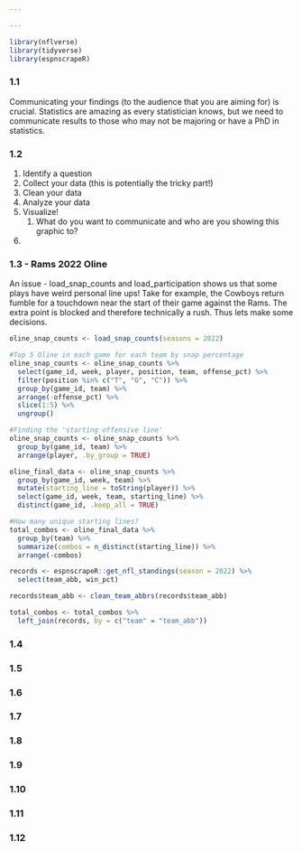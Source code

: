 ```yaml
---

---
```


```r
library(nflverse)
library(tidyverse)
library(espnscrapeR)
```

### 1.1

Communicating your findings (to the audience that you are aiming for) is crucial. Statistics are amazing as every statistician knows, but we need to communicate results to those who may not be majoring or have a PhD in statistics.

### 1.2

1.  Identify a question
2.  Collect your data (this is potentially the tricky part!)
3.  Clean your data
4.  Analyze your data
5.  Visualize!
    1.  What do you want to communicate and who are you showing this graphic to?
6.  

### 1.3 - Rams 2022 Oline

An issue - load_snap_counts and load_participation shows us that some plays have weird personal line ups! Take for example, the Cowboys return fumble for a touchdown near the start of their game against the Rams. The extra point is blocked and therefore technically a rush. Thus lets make some decisions.

```r
oline_snap_counts <- load_snap_counts(seasons = 2022)

#Top 5 Oline in each game for each team by snap percentage
oline_snap_counts <- oline_snap_counts %>%
  select(game_id, week, player, position, team, offense_pct) %>%
  filter(position %in% c("T", "G", "C")) %>%
  group_by(game_id, team) %>%
  arrange(-offense_pct) %>%
  slice(1:5) %>%
  ungroup()
```

```r
#Finding the 'starting offensive line'
oline_snap_counts <- oline_snap_counts %>%
  group_by(game_id, team) %>%
  arrange(player, .by_group = TRUE)

oline_final_data <- oline_snap_counts %>%
  group_by(game_id, week, team) %>%
  mutate(starting_line = toString(player)) %>%
  select(game_id, week, team, starting_line) %>%
  distinct(game_id, .keep_all = TRUE)
```

```r
#How many unique starting lines?
total_combos <- oline_final_data %>%
  group_by(team) %>%
  summarize(combos = n_distinct(starting_line)) %>%
  arrange(-combos)
```

```r
records <- espnscrapeR::get_nfl_standings(season = 2022) %>%
  select(team_abb, win_pct)

records$team_abb <- clean_team_abbrs(records$team_abb)

total_combos <- total_combos %>%
  left_join(records, by = c("team" = "team_abb"))
```

### 1.4

### 1.5

### 1.6

### 1.7

### 1.8

### 1.9

### 1.10

### 1.11

### 1.12
